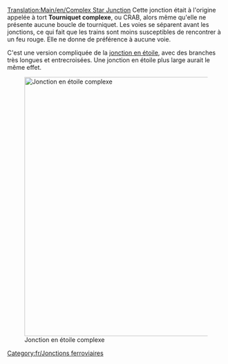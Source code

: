 [[Translation:Main/en/Complex Star Junction]]
{{en/-}}{{fr/Menu de Croisements}}
Cette jonction était à l'origine appelée à tort '''Tourniquet complexe''', ou CRAB, alors même qu'elle ne présente aucune boucle de tourniquet. Les voies se séparent avant les jonctions, ce qui fait que les trains sont moins susceptibles de rencontrer à un feu rouge. Elle ne donne de préférence à aucune voie.

C'est une version compliquée de la [[Main/fr/Jonction en étoile|jonction en étoile]], avec des branches très longues et entrecroisées. Une jonction en étoile plus large aurait le même effet.

[[File:en/Lgroundabout.png|none|thumb|600px|Jonction en étoile complexe]]

{{Template:Critère de jonction/Fr|Cher|3|0|1|1|1|1|0|0|0|0|0||Les trains en panne n'affectent qu'une voie.|
*Gère un grand nombre de trains à la fois
*Occupe un grand espace
}}

[[Category:fr/Jonctions ferroviaires]]